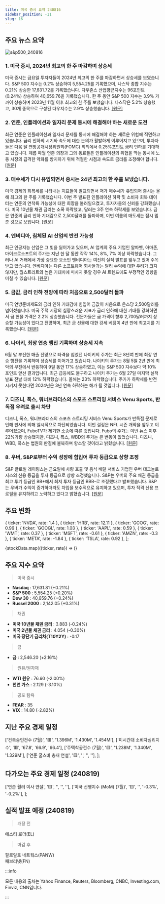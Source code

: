 ```yaml
---
title: 미국 증시 요약 240816
sidebar_position: -11
slug: 16
---
```


## 주요 뉴스 요약

![s&p500_240816](/map/240816.png)

### 1. **미국 증시, 2024년 최고의 한 주 마감하며 상승세**

미국 증시는 금요일 투자자들이 2024년 최고의 한 주를 마감하면서 상승세를 보였습니다. S&P 500 지수는 0.2% 상승하여 5,554.25를 기록했으며, 나스닥 종합 지수는 0.21% 상승한 17,631.72를 기록했습니다. 다우존스 산업평균지수는 96포인트(0.24%) 상승하여 40,659.76을 기록했습니다. 한 주 동안 S&P 500 지수는 3.9% 가까이 상승하며 2023년 11월 이후 최고의 한 주를 보냈습니다. 나스닥은 5.2% 상승했고, 30개 종목으로 구성된 다우지수는 2.9% 상승했습니다. [[원문]](https://www.cnbc.com/2024/08/15/stock-futures-are-little-changed-as-wall-street-heads-for-a-winning-week.html)

### 2. **연준, 인플레이션과 일자리 문제 동시에 해결해야 하는 새로운 도전**

최근 연준은 인플레이션과 일자리 문제를 동시에 해결해야 하는 새로운 위험에 직면하고 있습니다. 금리 인하의 시기와 속도에 대한 논의가 활발하게 이루어지고 있으며, 투자자들은 다음 달 연방공개시장위원회(FOMC) 회의에서 0.25%포인트 금리 인하를 기대하고 있습니다. 제롬 파월 연준 의장과 그의 동료들은 인플레이션의 위협을 막는 동시에 노동 시장의 급격한 악화를 방지하기 위해 적절한 시점과 속도로 금리를 조정해야 합니다. [[원문]](https://www.bloomberg.com/news/articles/2024-08-16/labor-market-worries-give-fed-new-challenge-as-inflation-slows)

### 3. **매수세가 다시 유입되면서 증시는 24년 최고의 한 주를 보냈습니다.**

미국 경제의 회복세를 나타내는 지표들이 발표되면서 저가 매수세가 유입되어 증시는 올해 최고의 한 주를 기록했습니다. 이번 주 발표된 인플레이션 하락 및 소비자 회복 데이터는 연준의 연착륙 가능성에 대한 희망을 불러일으켰고, 투자자들의 신뢰를 강화했습니다. 미국 10년물 채권 금리는 소폭 하락했고, 달러는 3주 연속 하락세를 보였습니다. 금은 연준의 금리 인하 기대감으로 2,500달러를 돌파하며, 이번 여름의 매도세는 잠시 멈춘 것으로 보입니다. [[원문]](https://finance.yahoo.com/news/asian-stocks-rise-us-recession-222800536.html)

### 4. **엔비디아, 침체된 AI 산업의 반전 가능성**

최근 인공지능 산업은 그 빛을 잃어가고 있으며, AI 업계의 주요 기업인 알파벳, 아마존, 마이크로소프트의 주가는 지난 한 달 동안 각각 14%, 8%, 7% 이상 하락했습니다. 그러나 AI 거래에서 가장 중요한 요소인 엔비디아는 여전히 실적 발표를 앞두고 있어 주목받고 있습니다. 엔비디아는 다른 소프트웨어 회사들과는 달리 수익에 대한 우려가 크지 않지만, 월스트리트의 높은 기대치에 미치지 못할 경우 AI 트렌드에도 부정적인 영향을 미칠 수 있습니다. [[원문]](https://finance.yahoo.com/news/nvidias-earnings-could-turn-around-the-ailing-ai-trade-173554788.html)

### 5. **금값, 금리 인하 전망에 따라 처음으로 2,500달러 돌파**

미국 연방준비제도의 금리 인하 기대감에 힘입어 금값이 처음으로 온스당 2,500달러를 넘어섰습니다. 미국 주택 시장의 실망스러운 지표가 금리 인하에 대한 기대를 강화하면서 금 현물 가격은 2.2% 상승했습니다. 전문가들은 금 가격이 향후 2,700달러까지 상승할 가능성이 있다고 전망하며, 최근 금 선물에 대한 강세 베팅이 4년 만에 최고치를 기록했습니다. [[원문]](https://finance.yahoo.com/news/gold-tops-2-500-first-160231826.html)

### 6. **나이키, 최장 연승 행진 기록하며 상승세 지속**

6월 말 부진한 매출 전망으로 타격을 입었던 나이키의 주가는 최근 8년여 만에 최장 연승 행진을 기록하며 상승세를 이어가고 있습니다. 나이키의 주가는 8월 5일 2년 만에 최악의 부진에서 반등하여 9일 동안 17% 상승하였고, 이는 S&P 500 지수보다 약 10% 포인트 앞선 결과입니다. 최근 급등에도 불구하고 나이키 주가는 6월 27일 마지막 실적 발표 전날 대비 12% 하락했습니다. 올해는 23% 하락했습니다. 주가가 하락세를 반전시키지 못한다면 2024년은 3년 연속 하락하는 해가 될 것입니다. [[원문]](https://www.bloomberg.com/news/articles/2024-08-16/nike-nke-eyes-longest-win-streak-in-eight-years-as-sentiment-shifts)

### 7. **디즈니, 폭스, 워너브라더스의 스포츠 스트리밍 서비스 Venu Sports, 반독점 우려로 출시 차단**

디즈니, 폭스, 워너브라더스의 스포츠 스트리밍 서비스 Venu Sports가 반독점 문제로 인해 판사에 의해 일시적으로 차단되었습니다. 이번 결정은 NFL 시즌 개막을 앞두고 이루어졌으며, FuboTV가 제기한 소송에 따른 것입니다. Fubo의 주가는 이번 뉴스 이후 22%가량 상승했지만, 디즈니, 폭스, WBD의 주가는 큰 변동이 없었습니다. 디즈니, WBD, 폭스는 법원의 판결에 불복하며 항소할 것이라고 밝혔습니다. [[원문]](https://finance.yahoo.com/news/sports-streaming-service-from-disney-fox-and-warner-bros-discovery-blocked-by-judge-citing-antitrust-concerns-202231199.html)

### 8. **우버, S&P로부터 수익 성장에 힘입어 투자 등급으로 상향 조정**

S&P 글로벌 레이팅스는 금요일에 차량 호출 및 음식 배달 서비스 기업인 우버 테크놀로지스의 신용 등급을 투자 등급으로 상향 조정했습니다. S&P는 우버의 주요 채권 등급을 최고 투기 등급인 BB+에서 최저 투자 등급인 BBB-로 조정했다고 발표했습니다. S&P는 우버가 수익이 증가하더라도 차입을 보수적으로 유지하고 있으며, 투자 적격 신용 프로필을 유지하려고 노력하고 있다고 밝혔습니다. [[원문]](https://www.bloomberg.com/news/articles/2024-08-16/uber-raised-to-investment-grade-status-by-s-p-on-earnings-growth?srnd=phx-markets&embedded-checkout=true)

## 주요 변화

  { ticker: 'NVDA', rate: 1.4 },
  { ticker: 'HRB', rate: 12.11 },
  { ticker: 'GOOG', rate: 0.96 },
  { ticker: 'GOOGL', rate: 1.03 },
  { ticker: 'AAPL', rate: 0.59 },
  { ticker: 'WMT', rate: 0.37 },
  { ticker: 'MSFT', rate: -0.61 },
  { ticker: 'AMZN', rate: -0.3 },
  { ticker: 'META', rate: -1.84 },
  { ticker: 'TSLA', rate: 0.92 },
];

{stockData.map(({ticker, rate}) => <StockCardMini key={ticker} ticker={ticker} rate={rate}></StockCardMini>)}

## 주요 지수 요약

> 미국 증시

- **Nasdaq** : 17,631.81 (+0.21%)
- **S&P 500** : 5,554.25 (+0.20%)
- **Dow 30** : 40,659.76 (+0.24%)
- **Russel 2000** : 2,142.05 (+0.31%)

> 채권

- **미국 10년물 채권 금리** : 3.883 (-0.24%)
- **미국 2년물 채권 금리** : 4.054 (-0.30%)
- **미국 장단기 금리차(T10Y2Y)** : -0.17

> 금

- **금** : 2,546.20 (+2.16%)

> 원유/원자재

- **WTI 원유** : 76.60 (-2.00%)
- **천연 가스** : 2.129 (-3.10%)

> 공포 탐욕

- **FEAR** : 35
- **VIX** : 14.80 (-2.82%)

## 지난 주요 경제 일정

  ['건축승인건수 (7월)', '🟥', '1.396M', '1.430M', '1.454M'],
  ['미시간대 소비자심리지수', '🟥', '67.8', '66.9', '66.4'],
  ['주택착공건수 (7월)', '🟨', '1.238M', '1.340M', '1.329M'],
  ['연준 굴스비 총재 연설', '🟨', '', '', ''],
];

<EconomicCalendar data={eventsData} />

## 다가오는 주요 경제 일정 (240819)

  ['연준 월러 이사 연설', '🟨', '', '', ''],
  ['미국 선행지수 (MoM) (7월)', '🟨', '', '-0.3%', '-0.2%'],
];

<EconomicCalendar data={nextEventsData} />

## 실적 발표 예정 (240819)

> 개장 전

에스티 로더(EL)

> 마감 후

팔로알토 네트웍스(PANW)  
패브리넷(FN)

:::info

모든 내용의 출처는 Yahoo Finance, Reuters, Bloomberg, CNBC, Investing.com, Finviz, CNN입니다.

:::
